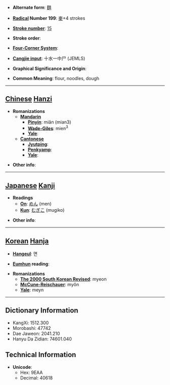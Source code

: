 * '''Alternate form''': [[麵]]

* '''[[Wiktionary:Chinese radical index| Radical]] Number 199''': [[Wiktionary:Chinese radical index 麥|麥]]+4 strokes

* '''[[Wiktionary:Chinese total strokes index|Stroke number]]''': [[Wiktionary:Chinese total strokes index 15|15]]

* '''Stroke order''': 

* '''[[Wiktionary:Chinese four corner index|Four-Corner System]]''': 

* '''[[Wiktionary:Chinese Cangjie index|Cangjie input]]''': 十水一中尸 (JEMLS)

* '''Graphical Significance and Origin''': 

* '''Common Meaning''': flour, noodles, dough

----

== [[Chinese]] [[Hanzi]] ==

* '''Romanizations'''
** '''[[Mandarin]]'''
*** '''[[Pinyin]]''': miǎn (mian3)
*** '''[[Wade-Giles]]''': mien<sup>3</sup>
*** '''[[Yale]]''': 
** '''[[Cantonese]]'''
*** '''[[Jyutping]]''':
*** '''[[Penkyamp]]''': 
*** '''[[Yale]]''': 

* '''Other info''': 

----

== [[Japanese]] [[Kanji]] ==

* '''Readings'''
** '''[[On]]''': [[めん]] (men)
** '''[[Kun]]''': [[むぎこ]] (mugiko)

* '''Other info''':  

----

== [[Korean]] [[Hanja]] ==

* '''[[Hangeul]]''': 면

* '''[[Eumhun]] reading''': 

* '''Romanizations'''
** '''[[The 2000 South Korean Revised Romanization|The 2000 South Korean Revised]]''': myeon
** '''[[McCune-Reischauer]]''': myŏn
** '''[[Yale]]''': meyn

----

== Dictionary Information ==

* KangXi: 1512.300
* Morobashi: 47742
* Dae Jaweon: 2041.210
* Hanyu Da Zidian: 74601.040

== Technical Information ==

* '''Unicode''':
** Hex: 9EAA
** Decimal: 40618